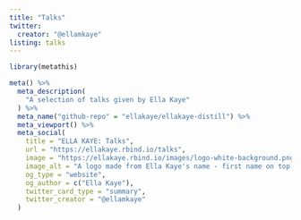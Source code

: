```yaml
---
title: "Talks"
twitter:
  creator: "@ellamkaye"
listing: talks
---
```


```r
library(metathis)

meta() %>%
  meta_description(
    "A selection of talks given by Ella Kaye"
  ) %>%
  meta_name("github-repo" = "ellakaye/ellakaye-distill") %>%
  meta_viewport() %>%
  meta_social(
    title = "ELLA KAYE: Talks",
    url = "https://ellakaye.rbind.io/talks",
    image = "https://ellakaye.rbind.io/images/logo-white-background.png",
    image_alt = "A logo made from Ella Kaye's name - first name on top of last name in black capital letters, separated by a horizontal bright pink line",
    og_type = "website",
    og_author = c("Ella Kaye"),
    twitter_card_type = "summary",
    twitter_creator = "@ellamkaye"
  )
```
